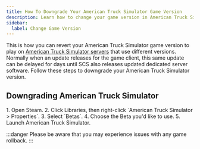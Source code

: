 ```yaml
---
title: How To Downgrade Your American Truck Simulator Game Version
description: Learn how to change your game version in American Truck Simulator with this guide.
sidebar:
  label: Change Game Version
---
```


This is how you can revert your American Truck Simulator game version to play on [American Truck Simulator servers](https://www.gamehostbros.com/american-truck-simulator-server-hosting/) that use different versions. Normally when an update releases for the game client, this same update can be delayed for days until SCS also releases updated dedicated server software. Follow these steps to downgrade your American Truck Simulator version.

## Downgrading American Truck Simulator

<Steps>
1. Open Steam.
2. Click Libraries, then right-click `American Truck Simulator > Properties`.
3. Select `Betas`.
4. Choose the Beta you'd like to use.
5. Launch American Truck Simulator.
</Steps>

:::danger
Please be aware that you may experience issues with any game rollback.
:::